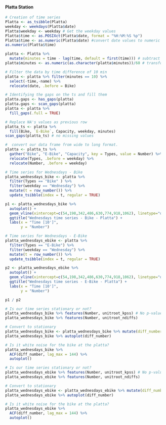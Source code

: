#### **Platta Station**

```r
# Creation of time series
Platta <- as_tsibble(Platta)
weekday <- weekdays(Platta$date)
Platta$weekday <- weekday # Get the weekday values
Platta$time <- as.POSIXct(Platta$date, format = "%H:%M:%S %p")
Platta$time <- as.numeric(Platta$date) #convert date values to numeric
as.numeric(Platta$time)

platta <- Platta %>% 
  mutate(minutes = time - lag(time, default = first(time))) # subtract days
platta$minutes <- as.numeric(as.character(platta$minutes))/60 # transform to minutes

# Filter the data by time difference of 10 min
platta <- platta %>% filter(minutes == 10) %>%
  select(-time,-name) %>%
  relocate(date, .before = Bike)

# Identifying the gaps on the ts and fill them
platta.gaps <- has_gaps(platta)
platta.gaps <- scan_gaps(platta)
platta <- platta %>% 
  fill_gaps(.full = TRUE) 

# Replace NA's values as previous row 
platta_ts <- platta %>%
  fill(Bike, `E-Bike`, Capacity, weekday, minutes)
scan_gaps(platta_ts) # no missing values

#  convert our data frame from wide to long format.
platta <- platta_ts %>% 
  gather("Bike", "E-Bike", "Capacity", key = Types, value = Number) %>%
  relocate(Types, .before = weekday) %>%
  relocate(Number, .before = weekday)
```

```r
# Time series for Wednesdays - Bike
platta_wednesdays_bike <- platta %>% 
  filter(Types == "Bike" ) %>% 
  filter(weekday == "Wednesday") %>%
  mutate(t = row_number()) %>% 
  update_tsibble(index = t, regular = TRUE)

p1 <- platta_wednesdays_bike %>% 
  autoplot() +
  geom_vline(xintercept=c(54,198,342,486,630,774,918,1062), linetype="dotted") + #Per day
  ggtitle("Wednesdays time series - Bike - Platta") +
  labs(x = "Time [10']",
       y = "Number")

# Time series for Wednesdays - E-Bike
platta_wednesdays_ebike <- platta %>% 
  filter(Types == "E-Bike") %>% 
  filter(weekday == "Wednesday") %>%
  mutate(t = row_number()) %>% 
  update_tsibble(index = t, regular = TRUE)

p2 <- platta_wednesdays_ebike %>% 
  autoplot() +
  geom_vline(xintercept=c(54,198,342,486,630,774,918,1062), linetype="dotted") + #Per day
  ggtitle("Wednesdays time series - E-Bike - Platta") +
  labs(x = "Time [10']",
       y = "Number")

p1 / p2
```

```r
# Is our time series stationary or not?
platta_wednesdays_bike %>% features(Number, unitroot_kpss) # No p-value < 0.05
platta_wednesdays_bike %>% features(Number, unitroot_ndiffs) 

# Convert to stationary
platta_wednesdays_bike <- platta_wednesdays_bike %>% mutate(diff_number = difference(Number))
platta_wednesdays_bike %>% autoplot(diff_number)

# Is it white noise for the bike at the platta?
platta_wednesdays_bike %>% 
  ACF(diff_number, lag_max = 144) %>% 
  autoplot()

# Is our time series stationary or not?
platta_wednesdays_ebike %>% features(Number, unitroot_kpss) # No p-value < 0.05
platta_wednesdays_ebike %>% features(Number, unitroot_ndiffs)

# Convert to stationary
platta_wednesdays_ebike <- platta_wednesdays_ebike %>% mutate(diff_number = difference(Number))
platta_wednesdays_ebike %>% autoplot(diff_number)

# Is it white noise for the bike at the platta?
platta_wednesdays_ebike %>% 
  ACF(diff_number, lag_max = 144) %>% 
  autoplot()
```